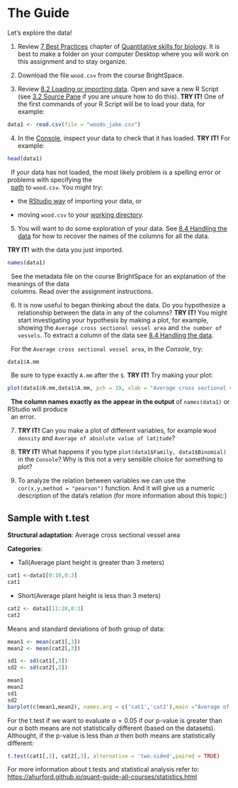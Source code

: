# The Guide {#guide}

Let's explore the data!

1. Review [7 Best Practices](https://ahurford.github.io/quant-guide-all-courses/style.html) chapter of [Quantitative skills for biology](https://ahurford.github.io/quant-guide-all-courses/). It is best to make a folder on your computer Desktop where you will work on this assignment and to stay organize.  

2. Download the file `wood.csv` from the course BrightSpace.

3. Review [8.2 Loading or importing data](https://ahurford.github.io/quant-guide-all-courses/data-entry.html#loading-or-importing-data). Open and save a new R Script (see [3.2 Source Pane](https://ahurford.github.io/quant-guide-all-courses/rstudio.html#source-pane]) if you are unsure how to do this). **TRY IT!** One of the first commands of your R Script will be to load your data, for example:


```r
data1 <- read.csv(file = "woods_jake.csv")
```

4. In the [Console](https://ahurford.github.io/quant-guide-all-courses/rstudio.html#console-pane), inspect your data to check that it has loaded. **TRY IT!** For example:

```r
head(data1)
```

|   If your data has not loaded, the most likely problem is a spelling error or problems with specifying the 
|   [path](https://ahurford.github.io/quant-guide-all-courses/rintro.html#working-directory) to `wood.csv`. You might try:

- the [RStudio way](https://ahurford.github.io/quant-guide-all-courses/data-entry.html#the-rstudio-way-the-import-feature) of importing your data, or

- moving `wood.csv` to your [working directory](https://ahurford.github.io/quant-guide-all-courses/data-entry.html#the-rstudio-way-the-import-feature).

5. You will want to do some exploration of your data. See [8.4 Handling the data](https://ahurford.github.io/quant-guide-all-courses/data-entry.html#handling-the-data) for how to recover the names of the columns for all the data.

**TRY IT!** with the data you just imported. 

```r
names(data1)
```

|   See the metadata file on the course BrightSpace for an explanation of the meanings of the data 
|   columns. Read over the assignment instructions.

6. It is now useful to began thinking about the data. Do you hypothesize a relationship between the data in any of the columns? **TRY IT!** You might start investigating your hypothesis by making a plot, for example, showing the `Average cross sectional vessel area` and `the number of vessels`. To extract a column of the data see [8.4 Handling the data](https://ahurford.github.io/quant-guide-all-courses/data-entry.html#handling-the-data).

|   For the `Average cross sectional vessel area`, in the _Console_, try:

```r
data1$A.mm
```

|   Be sure to type exactly `A.mm` after the `$`. **TRY IT!** Try making your plot:

```r
plot(data1$N.mm,data1$A.mm, pch = 19, xlab = "Average cross sectional vessel area", ylab = "Number of vessels per unit cross sectional area", col="blue")
```

|   **The column names exactly as the appear in the output** of `names(data1)` or RStudio will produce
|   an error. 


7. **TRY IT!** Can you make a plot of different variables, for example `Wood density` and `Average of absolute value of latitude`?

8. **TRY IT!** What happens if you type `plot(data1$Family, data1$Binomial)` in the `Console`? Why is this not a very sensible choice for something to plot?

9. To analyze the relation between variables we can use the `cor(x,y,method = "pearson")` function. And it will give us a numeric description of the data's relation (for more information about this topic:)


##    Sample with t.test {#t.test}
**Structural adaptation**: Average cross sectional vessel area

**Categories**:

  -   Tall(Average plant height is greater than 3 meters)

```r
cat1 <-data1[0:10,0:3]
cat1
```


  -   Short(Average plant height is less than 3 meters)

```r
cat2 <- data1[11:20,0:3]
cat2
```

  Means and standard deviations of both group of data:
  
```r
mean1 <- mean(cat1[,3])
mean2 <- mean(cat2[,3])

sd1 <- sd(cat1[,3])
sd2 <- sd(cat2[,3])

mean1
mean2
sd1
sd2
barplot(c(mean1,mean2), names.arg = c('cat1','cat2'),main ="Average of groups", ylim = c(0,0.0125), col = c('blue','blue'))
```

For the t.test if we want to evaluate $\alpha = 0.05$ if our p-value is greater than our $\alpha$ both means are not statistically different (based on the datasets). Althought, if the p-value is less than $\alpha$ then both means are statistically different: 

```r
t.test(cat1[,3], cat2[,3], alternative = 'two.sided',paired = TRUE)
```

For more information about t.tests and statistical analysis refer to:
<https://ahurford.github.io/quant-guide-all-courses/statistics.html>
